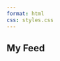 ```yaml
---
format: html
css: styles.css
---
```



<div class="centered-title">
# My Feed
</div>

<script type="module" src="https://cdn.jsdelivr.net/npm/bsky-embed/dist/bsky-embed.es.js" async></script>
<bsky-embed
username="ldornfeld.bsky.social"
mode="bright"
link-image="true"
load-more="false"
limit="10"
>
</bsky-embed>

